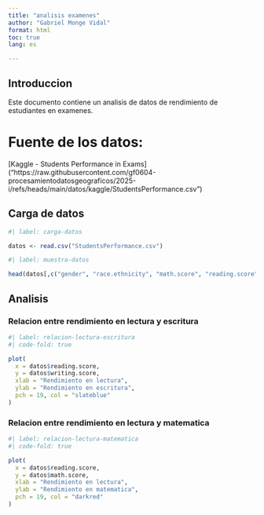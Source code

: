 ---
title: "analisis examenes"
author: "Gabriel Monge Vidal"
format: html
toc: true
lang: es

---

## Introduccion

Este documento contiene un analisis de datos de rendimiento de estudiantes en examenes.

# Fuente de los datos:
[Kaggle - Students Performance in Exams] ("https://raw.githubusercontent.com/gf0604-procesamientodatosgeograficos/2025-i/refs/heads/main/datos/kaggle/StudentsPerformance.csv")

## Carga de datos
```{r}
#| label: carga-datos

datos <- read.csv("StudentsPerformance.csv")

```


```{r}
#| label: muestra-datos

head(datos[,c("gender", "race.ethnicity", "math.score", "reading.score", "writing.score")])

```

## Analisis

### Relacion entre rendimiento en lectura y escritura

```{r}
#| label: relacion-lectura-escritura
#| code-fold: true

plot(
  x = datos$reading.score,
  y = datos$writing.score,
  xlab = "Rendimiento en lectura",
  ylab = "Rendimiento en escritura",
  pch = 19, col = "slateblue"
)
```



### Relacion entre rendimiento en lectura y matematica

```{r}
#| label: relacion-lectura-matematica
#| code-fold: true

plot(
  x = datos$reading.score,
  y = datos$math.score,
  xlab = "Rendimiento en lectura",
  ylab = "Rendimiento en matematica",
  pch = 19, col = "darkred"
)
```

